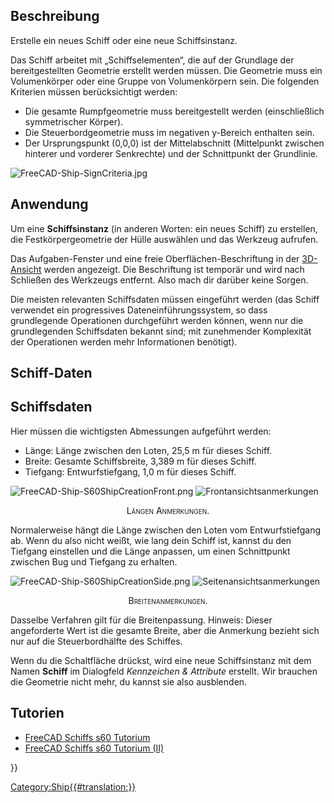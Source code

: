 <languages/>

{{Docnav/de
|[[Ship_LoadExample/de|BeispielLaden]]
|[[Ship_AreasCurve/de|QuerschnittsKurve]]
|[[Ship_Workbench/de|Ship]]
|IconL=Ship_LoadExample.svg
|IconR=Ship_AreasCurve.svg
|IconC=Workbench_Ship.svg
}}

{{GuiCommand/de
|Name=Ship CreateShip
|Name/de=Ship SchiffErstellen
|MenuLocation=Ship design → Erstelle ein neues Schiff
|Workbenches=[[Ship_Workbench/de|Ship]]|
|Shortcut=
|SeeAlso=
}}

<span id="Description"></span>
== Beschreibung ==

Erstelle ein neues Schiff oder eine neue Schiffsinstanz.

Das Schiff arbeitet mit „Schiffselementen“, die auf der Grundlage der bereitgestellten Geometrie erstellt werden müssen. Die Geometrie muss ein Volumenkörper oder eine Gruppe von Volumenkörpern sein. Die folgenden Kriterien müssen berücksichtigt werden:
* Die gesamte Rumpfgeometrie muss bereitgestellt werden (einschließlich symmetrischer Körper).
* Die Steuerbordgeometrie muss im negativen y-Bereich enthalten sein.
* Der Ursprungspunkt (0,0,0) ist der Mittelabschnitt (Mittelpunkt zwischen hinterer und vorderer Senkrechte) und der Schnittpunkt der Grundlinie.

[[Image:FreeCAD-Ship-SignCriteria.jpg]]
{{Caption|Kriterien für Schiffszeichen}}

<span id="Usage"></span>
== Anwendung == 

Um eine '''Schiffsinstanz''' (in anderen Worten: ein neues Schiff) zu erstellen, die Festkörpergeometrie der Hülle auswählen und das Werkzeug  {{MenuCommand|Ship design → [[Image:Ship_CreateShip.svg|16px]] Erstelle ein neues Schiff}} aufrufen.

Das Aufgaben-Fenster und eine freie Oberflächen-Beschriftung in der [[3D_View/de|3D-Ansicht]] werden angezeigt. Die Beschriftung ist temporär und wird nach Schließen des Werkzeugs entfernt. Also mach dir darüber keine Sorgen.

Die meisten relevanten Schiffsdaten müssen eingeführt werden (das Schiff verwendet ein progressives Dateneinführungssystem, so dass grundlegende Operationen durchgeführt werden können, wenn nur die grundlegenden Schiffsdaten bekannt sind; mit zunehmender Komplexität der Operationen werden mehr Informationen benötigt).

<span id="Ship_data"></span>
== Schiff-Daten==

== Schiffsdaten ==
Hier müssen die wichtigsten Abmessungen aufgeführt werden:
* Länge: Länge zwischen den Loten, 25,5 m für dieses Schiff.
* Breite: Gesamte Schiffsbreite, 3,389 m für dieses Schiff.
* Tiefgang: Entwurfstiefgang, 1,0 m für dieses Schiff.

[[Image:FreeCAD-Ship-S60ShipCreationFront.png]]
[[Image:FreeCAD-Ship-S60ShipCreationFront.png|center|Frontansichtsanmerkungen]]
<center><span style="font-variant:small-caps">Längen Anmerkungen.</span></center>

Normalerweise hängt die Länge zwischen den Loten vom Entwurfstiefgang ab. Wenn du also nicht weißt, wie lang dein Schiff ist, kannst du den Tiefgang einstellen und die Länge anpassen, um einen Schnittpunkt zwischen Bug und Tiefgang zu erhalten.

[[Image:FreeCAD-Ship-S60ShipCreationSide.png]]
[[Image:FreeCAD-Ship-S60ShipCreationFront.png|center|Seitenansichtsanmerkungen]]
<center><span style="font-variant:small-caps">Breitenanmerkungen.</span></center>

Dasselbe Verfahren gilt für die Breitenpassung. Hinweis: Dieser angeforderte Wert ist die gesamte Breite, aber die Anmerkung bezieht sich nur auf die Steuerbordhälfte des Schiffes.

Wenn du die {{Button|Accept}} Schaltfläche drückst, wird eine neue Schiffsinstanz mit dem Namen '''Schiff''' im Dialogfeld ''Kennzeichen & Attribute'' erstellt. Wir brauchen die Geometrie nicht mehr, du kannst sie also ausblenden.

<span id="Tutorials"></span>
==Tutorien==

* [[FreeCAD-Ship s60 tutorial/de|FreeCAD Schiffs s60 Tutorium]]
* [[FreeCAD-Ship s60 tutorial (II)/de|FreeCAD Schiffs s60 Tutorium (II)]] 


{{Docnav/de
|[[Ship_LoadExample/de|BeispielLaden]]
|[[Ship_AreasCurve/de| QuerschnittsKurve]]
|[[Ship_Workbench/de|Ship]]
|IconL=Ship_LoadExample.svg
|IconR=Ship_AreasCurve.svg
|IconC=Workbench_Ship.svg
}}

{{Userdocnavi{{#translation:}}}}
[[Category:Ship{{#translation:}}]]